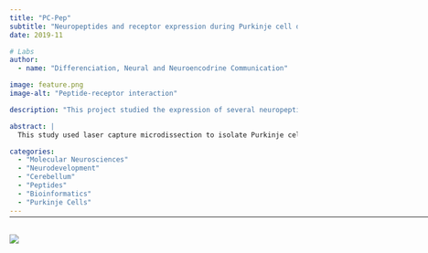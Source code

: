 ```yaml
---
title: "PC-Pep"
subtitle: "Neuropeptides and receptor expression during Purkinje cell development"
date: 2019-11

# Labs
author:
  - name: "Differenciation, Neural and Neuroencodrine Communication"

image: feature.png
image-alt: "Peptide-receptor interaction"

description: "This project studied the expression of several neuropeptides and their receptors on Purkinje cells a mouse model of cerebellar development."

abstract: |
  This study used laser capture microdissection to isolate Purkinje cells of mice at P6, P8, P10, P16. The aim was to identify neuropeptides and their recptors and how this cellular communication evolves through development.

categories:
  - "Molecular Neurosciences"
  - "Neurodevelopment"
  - "Cerebellum"
  - "Peptides"
  - "Bioinformatics"
  - "Purkinje Cells"
---
```


<hr style="margin-bottom: 30px; margin-top: -12px;" width="1000">

![](feature.png){.preview-image fig-alt="Image illustrating the project"}

